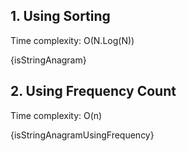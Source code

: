 

## 1. Using Sorting

Time complexity: O(N.Log(N))

<MDXCodeBlock>{isStringAnagram}</MDXCodeBlock>

## 2. Using Frequency Count

Time complexity: O(n)

<MDXCodeBlock>{isStringAnagramUsingFrequency}</MDXCodeBlock>
